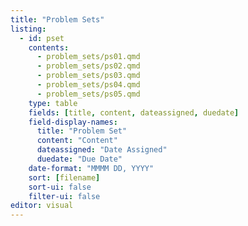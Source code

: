```yaml
---
title: "Problem Sets"
listing:
  - id: pset
    contents:
      - problem_sets/ps01.qmd
      - problem_sets/ps02.qmd
      - problem_sets/ps03.qmd
      - problem_sets/ps04.qmd
      - problem_sets/ps05.qmd
    type: table
    fields: [title, content, dateassigned, duedate]
    field-display-names:
      title: "Problem Set"
      content: "Content"
      dateassigned: "Date Assigned"
      duedate: "Due Date"
    date-format: "MMMM DD, YYYY"
    sort: [filename]
    sort-ui: false
    filter-ui: false
editor: visual
---
```


::: {#pset}
:::
